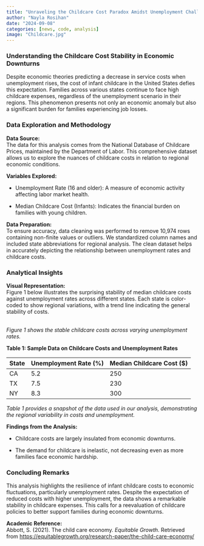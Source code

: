 ```yaml
---
title: "Unraveling the Childcare Cost Paradox Amidst Unemployment Challenges"
author: "Nayla Rosihan"
date: "2024-09-08"
categories: [news, code, analysis]
image: "Childcare.jpg"
---
```


### Understanding the Childcare Cost Stability in Economic Downturns

Despite economic theories predicting a decrease in service costs when unemployment rises, the cost of infant childcare in the United States defies this expectation. Families across various states continue to face high childcare expenses, regardless of the unemployment scenario in their regions. This phenomenon presents not only an economic anomaly but also a significant burden for families experiencing job losses.

### Data Exploration and Methodology

**Data Source:**\
The data for this analysis comes from the National Database of Childcare Prices, maintained by the Department of Labor. This comprehensive dataset allows us to explore the nuances of childcare costs in relation to regional economic conditions.

**Variables Explored:**

-   Unemployment Rate (16 and older): A measure of economic activity affecting labor market health.

-   Median Childcare Cost (Infants): Indicates the financial burden on families with young children.

**Data Preparation:**\
To ensure accuracy, data cleaning was performed to remove 10,974 rows containing non-finite values or outliers. We standardized column names and included state abbreviations for regional analysis. The clean dataset helps in accurately depicting the relationship between unemployment rates and childcare costs.

### Analytical Insights

**Visual Representation:**\
Figure 1 below illustrates the surprising stability of median childcare costs against unemployment rates across different states. Each state is color-coded to show regional variations, with a trend line indicating the general stability of costs.

\
*Figure 1 shows the stable childcare costs across varying unemployment rates.*

**Table 1: Sample Data on Childcare Costs and Unemployment Rates**

| State | Unemployment Rate (%) | Median Childcare Cost (\$) |
|-------|-----------------------|----------------------------|
| CA    | 5.2                   | 250                        |
| TX    | 7.5                   | 230                        |
| NY    | 8.3                   | 300                        |

*Table 1 provides a snapshot of the data used in our analysis, demonstrating the regional variability in costs and unemployment.*

**Findings from the Analysis:**

-   Childcare costs are largely insulated from economic downturns.

-   The demand for childcare is inelastic, not decreasing even as more families face economic hardship.

### Concluding Remarks

This analysis highlights the resilience of infant childcare costs to economic fluctuations, particularly unemployment rates. Despite the expectation of reduced costs with higher unemployment, the data shows a remarkable stability in childcare expenses. This calls for a reevaluation of childcare policies to better support families during economic downturns.

**Academic Reference:**\
Abbott, S. (2021). The child care economy. *Equitable Growth*. Retrieved from <https://equitablegrowth.org/research-paper/the-child-care-economy/>
